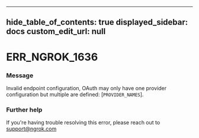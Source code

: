 
---
hide_table_of_contents: true
displayed_sidebar: docs
custom_edit_url: null
---


# ERR_NGROK_1636

### Message
Invalid endpoint configuration, OAuth may only have one provider configuration but multiple are defined: [`PROVIDER_NAMES`].

### Further help
If you're having trouble resolving this error, please reach out to [support@ngrok.com](mailto:support@ngrok.com?subject=Help%20with%20ERR_NGROK_1636)


<ErrorDetails error='err_ngrok_1636' />
